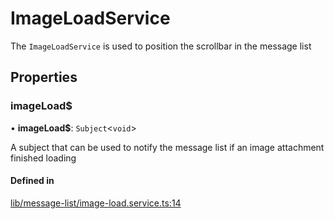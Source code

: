 # ImageLoadService

The `ImageLoadService` is used to position the scrollbar in the message list

## Properties

### imageLoad$

• **imageLoad$**: `Subject`<`void`\>

A subject that can be used to notify the message list if an image attachment finished loading

#### Defined in

[lib/message-list/image-load.service.ts:14](https://github.com/GetStream/stream-chat-angular/blob/175ab3a/projects/stream-chat-angular/src/lib/message-list/image-load.service.ts#L14)
